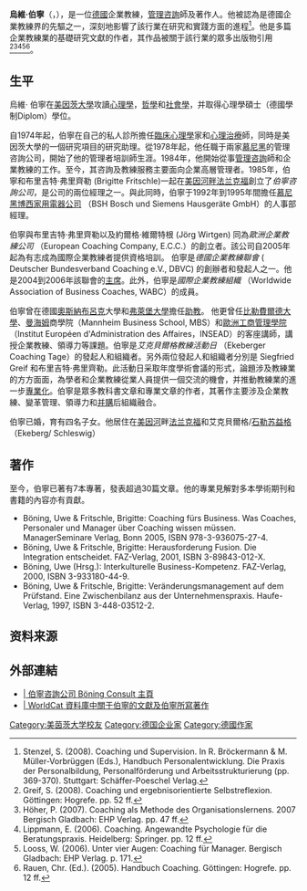 '''烏維·伯寧'''（{{lang-de|Uwe Böning}}，{{bd|1947年|12月7日}}），是一位[[德國|德國]]企業教練，[[管理咨詢|管理咨詢]]師及著作人。他被認為是德國企業教練界的先驅之一，深刻地影響了該行業在研究和實踐方面的進程<ref>Stenzel, S. (2008). Coaching und Supervision. In R. Bröckermann & M. Müller-Vorbrüggen (Eds.), Handbuch Personalentwicklung. Die Praxis der Personalbildung, Personalförderung und Arbeitsstrukturierung (pp. 369-370). Stuttgart: Schäffer-Poeschel Verlag. </ref>。他是多篇企業教練業的基礎研究文獻的作者，其作品被關于該行業的眾多出版物引用<ref>Greif, S. (2008). Coaching und ergebnisorientierte Selbstreflexion. Göttingen: Hogrefe. pp. 52 ff. </ref><ref>Höher, P. (2007). Coaching als Methode des Organisationslernens. 2007 Bergisch Gladbach: EHP Verlag. pp. 47 ff.</ref><ref>Lippmann, E. (2006). Coaching. Angewandte Psychologie für die Beratungspraxis. Heidelberg: Springer. pp. 12 ff.</ref><ref>Looss, W. (2006). Unter vier Augen: Coaching für Manager. Bergisch Gladbach: EHP Verlag. p. 171.</ref><ref>Rauen, Chr. (Ed.). (2005). Handbuch Coaching. Göttingen: Hogrefe. pp. 12 ff.</ref>。

==生平==
烏維· 伯寧在[[美因茨大學|美因茨大學]]攻讀[[心理學|心理學]]，[[哲學|哲學]]和[[社會學|社會學]]，并取得心理學碩士（德國學制Diplom）學位。

自1974年起，伯寧在自己的私人診所擔任[[臨床心理學|臨床心理學]]家和[[心理治療|心理治療]]師，同時是美因茨大學的一個研究項目的研究助理。從1978年起，他任職于兩家[[慕尼黑|慕尼黑]]的管理咨詢公司，開始了他的管理者培訓師生涯。1984年，他開始從事[[管理咨詢|管理咨詢]]師和企業教練的工作。至今，其咨詢及教練服務主要面向企業高層管理者。1985年，伯寧和布里吉特·弗里齊勒  (Brigitte Fritschle)一起在[[美因河畔法兰克福|美因河畔法兰克福]]創立了''伯寧咨詢公司''，是公司的兩位經理之一。與此同時，伯寧于1992年到1995年間擔任[[慕尼黑|慕尼黑]][[博西家用電器公司|博西家用電器公司]] （BSH Bosch und Siemens Hausgeräte GmbH）的人事部經理。

伯寧與布里吉特·弗里齊勒以及約爾格·維爾特根 (Jörg Wirtgen) 同為''歐洲企業教練公司'' （European Coaching Company, E.C.C.）的創立者。該公司自2005年起為有志成為國際企業教練者提供資格培訓。 伯寧是''德國企業教練聯會''  ( Deutscher Bundesverband Coaching e.V., DBVC) 的創辦者和發起人之一。他是2004到2006年該聯會的[[主席|主席]]。此外，伯寧是''國際企業教練組織'' （Worldwide Association of Business Coaches, WABC）的成員。

伯寧曾在德國[[奧斯納布呂克|奧斯納布呂克]]大學和[[弗萊堡大學|弗萊堡大學]]擔任[[助教|助教]]。 他更曾任[[比勒費爾德大學|比勒費爾德大學]]、[[曼海姆|曼海姆]]商學院（Mannheim Business School, MBS）和[[INSEAD|歐洲工商管理學院]] （Institut Européen d'Administration des Affaires，INSEAD）的客座講師，講授企業教練、領導力等課題。伯寧是''艾克貝爾格教練活動日'' （Ekeberger Coaching Tage）的發起人和組織者。另外兩位發起人和組織者分別是 Siegfried Greif 和布里吉特·弗里齊勒。此活動日采取年度學術會議的形式，論題涉及教練業的方方面面，為學者和企業教練從業人員提供一個交流的機會，并推動教練業的進一步[[專業化|專業化]]。伯寧是眾多教科書文章和專業文章的作者，其著作主要涉及企業教練、變革管理、領導力和[[并購|并購]]后組織融合。

伯寧已婚，育有四名子女。他居住在[[美因河|美因河]]畔[[法兰克福|法兰克福]]和艾克貝爾格/[[石勒苏益格|石勒苏益格]] （Ekeberg/ Schleswig）

==著作==
至今，伯寧已著有7本專著，發表超過30篇文章。他的專業見解對多本學術期刊和書籍的內容亦有貢獻。
* Böning, Uwe & Fritschle, Brigitte: Coaching fürs Business. Was Coaches, Personaler und Manager über Coaching wissen müssen. ManagerSeminare Verlag, Bonn 2005, ISBN 978-3-936075-27-4. 
* Böning, Uwe & Fritschle, Brigitte: Herausforderung Fusion. Die Integration entscheidet. FAZ-Verlag, 2001, ISBN 3-89843-012-X. 
* Böning, Uwe (Hrsg.): Interkulturelle Business-Kompetenz. FAZ-Verlag, 2000, ISBN 3-933180-44-9. 
* Böning, Uwe & Fritschle, Brigitte: Veränderungsmanagement auf dem Prüfstand. Eine Zwischenbilanz aus der Unternehmenspraxis. Haufe-Verlag, 1997, ISBN 3-448-03512-2.

==资料来源==
{{reflist}}

==外部連結==
* [http://www.boening-consult.com | 伯寧咨詢公司  Böning Consult 主頁] {{Wayback|url=http://www.boening-consult.com/ |date=20201124201742 }}
* [http://worldcat.org/identities/np-boning,%20uwe | WorldCat 資料庫中關于伯寧的文獻及伯寧所寫著作] {{Wayback|url=http://worldcat.org/identities/np-boning,%20uwe |date=20160308213429 }}

{{DEFAULTSORT:Böning, Uwe}}
[[Category:美茵茨大学校友|Category:美茵茨大学校友]]
[[Category:德国企业家|Category:德国企业家]]
[[Category:德國作家|Category:德國作家]]